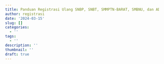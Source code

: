 ```yaml
---
title: Panduan Registrasi Ulang SNBP, SNBT, SMMPTN-BARAT, SMBNU, dan ADIK 2024
author: registrasi
date: '2024-03-15'
slug: []
categories:
  - ''
tags:
  - ''
description: ''
thumbnail: ''
draft: true
---
```

